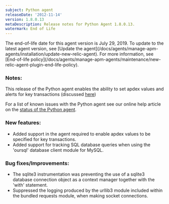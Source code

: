 ```yaml
---
subject: Python agent
releaseDate: '2012-11-14'
version: 1.8.0.13
metaDescription: Release notes for Python Agent 1.8.0.13.
watermark: End of Life
---
```


<Callout variant="important">
  The end-of-life date for this agent version is July 29, 2019. To update to the latest agent version, see [Update the agent](/docs/agents/manage-apm-agents/installation/update-new-relic-agent). For more information, see [End-of-life policy](/docs/agents/manage-apm-agents/maintenance/new-relic-agent-plugin-end-life-policy).
</Callout>

### Notes:

This release of the Python agent enables the ability to set apdex values and alerts for key transactions (discussed [here](https://newrelic.com/docs/site/key-transactions))

For a list of known issues with the Python agent see our online help article on the [status of the Python agent](https://newrelic.com/docs/python/status-of-python-agent).

### New features:

* Added support in the agent required to enable apdex values to be specified for key transactions.
* Added support for tracking SQL database queries when using the 'oursql' database client module for MySQL.

### Bug fixes/Improvements:

* The sqlite3 instrumentation was preventing the use of a sqlite3 database connection object as a context manager together with the 'with' statement.
* Suppressed the logging produced by the urllib3 module included within the bundled requests module, when making socket connections.
